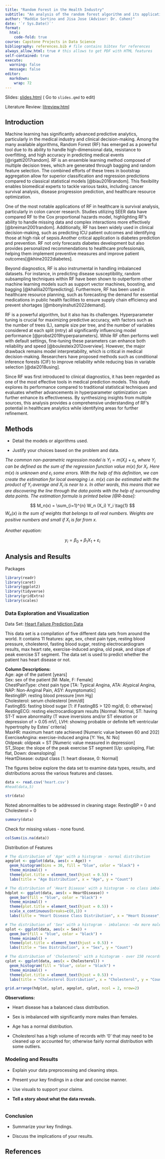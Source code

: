 ```yaml
---
title: "Random Forest in the Health Industry"
subtitle: "An analysis of the random forest algorithm and its applications in the health industry"
author: "Maddie Sortino and Jisa Jose (Advisor: Dr. Cohen)"
date: '`r Sys.Date()`'
format:
  html:
    code-fold: true
course: Capstone Projects in Data Science
bibliography: references.bib # file contains bibtex for references
always_allow_html: true # this allows to get PDF with HTML features
self-contained: true
execute: 
  warning: false
  message: false
editor: 
  markdown: 
    wrap: 72
---
```


Slides: [slides.html](slides.html){target="_blank"} ( Go to `slides.qmd`
to edit)

Literature Review: [litreview.html](litreview.html)

## Introduction

Machine learning has significantly advanced predictive analytics,
particularly in the medical industry and clinical decision-making. Among
the many available algorithms, Random Forest (RF) has emerged as a
powerful tool due to its ability to handle high-dimensional data,
resistance to overfitting, and high accuracy in predicting medical
events [@rigatti2017random]. RF is an ensemble learning method composed
of multiple decision trees, which are generated through bagging and
random feature selection. The combined efforts of these trees in
bootstrap aggregation allow for superior classification and regression
predictions compared to classical statistical models [@biau2016random].
This flexibility enables biomedical experts to tackle various tasks,
including cancer survival analysis, disease progression prediction, and
healthcare resource optimization.

One of the most notable applications of RF in healthcare is survival
analysis, particularly in colon cancer research. Studies utilizing SEER
data have compared RF to the Cox proportional hazards model,
highlighting RF’s ability to handle missing data and complex
interactions more effectively [@breiman2001random]. Additionally, RF has
been widely used in clinical decision-making, such as predicting ICU
patient outcomes and identifying those at high risk of sepsis.Another
critical application is diabetes prediction and prevention. RF not only
forecasts diabetes development but also provides personalized
recommendations to healthcare professionals, helping them implement
preventive measures and improve patient outcomes[@khine2022diabetes].

Beyond diagnostics, RF is also instrumental in handling imbalanced
datasets. For instance, in predicting disease susceptibility, random
subsampling techniques within RF have been shown to outperform other
machine learning models such as support vector machines, boosting, and
bagging [@khalilia2011predicting]. Furthermore, RF has been used in
healthcare resource planning, such as forecasting the demand for
essential medications in public health facilities to ensure supply chain
efficiency and prevent shortages [@mbonyinshuti2022demand].

RF is a powerful algorithm, but it also has its challenges.
Hyperparameter tuning is crucial for maximizing predictive accuracy,
with factors such as the number of trees (L), sample size per tree, and
the number of variables considered at each split (mtry) all
significantly influencing model performance
[@probst2019hyperparameters]. While RF often performs well with default
settings, fine-tuning these parameters can enhance both reliability and
speed [@boulesteix2012overview]. However, the major drawback remains
model interpretability, which is critical in medical decision-making.
Researchers have proposed methods such as conditional inference forests
(CIF) to improve reliability while reducing bias in variable selection
[@dai2018using].

Since RF was first introduced to clinical diagnostics, it has been
regarded as one of the most effective tools in medical prediction
models. This study explores its performance compared to traditional
statistical techniques and evaluates whether advancements in
hyperparameter optimization can further enhance its effectiveness. By
synthesizing insights from multiple sources, this analysis provides a
comprehensive understanding of RF’s potential in healthcare analytics
while identifying areas for further refinement.

## Methods

-   Detail the models or algorithms used.

-   Justify your choices based on the problem and data.

*The common non-parametric regression model is*
$Y_i = m(X_i) + \varepsilon_i$*, where* $Y_i$ *can be defined as the sum
of the regression function value* $m(x)$ *for* $X_i$*. Here* $m(x)$ *is
unknown and* $\varepsilon_i$ *some errors. With the help of this
definition, we can create the estimation for local averaging i.e.*
$m(x)$ *can be estimated with the product of* $Y_i$ *average and* $X_i$
*is near to* $x$*. In other words, this means that we are discovering
the line through the data points with the help of surrounding data
points. The estimation formula is printed below [@R-base]:*

$$
M_n(x) = \sum_{i=1}^{n} W_n (X_i) Y_i  \tag{1}
$$$W_n(x)$ *is the sum of weights that belongs to all real numbers.
Weights are positive numbers and small if* $X_i$ *is far from* $x$*.*

*Another equation:*

$$
y_i = \beta_0 + \beta_1 X_1 +\varepsilon_i
$$

## Analysis and Results

Packages

```r
library(readr)
library(caret)
library(ggplot2)
library(tidyverse)
library(gridExtra)
library(scales)
```

### Data Exploration and Visualization

Data Set: [Heart Failure Prediction
Data](https://www.kaggle.com/datasets/fedesoriano/heart-failure-prediction/data)

This data set is a compilation of five different data sets from around
the world. It contains 11 features: age, sex, chest pain type, resting
blood pressure, cholesterol, fasting blood sugar, resting
electrocardiogram results, max heart rate, exercise-induced angina, old
peak, and slope of peak exercise ST segment. The data set is used to
predict whether the patient has heart disease or not.

**Column Descriptions:**<br> Age: age of the patient \[years\]<br> Sex:
sex of the patient \[M: Male, F: Female\]<br> ChestPainType: chest pain
type \[TA: Typical Angina, ATA: Atypical Angina, NAP: Non-Anginal Pain,
ASY: Asymptomatic\]<br> RestingBP: resting blood pressure \[mm Hg\]<br>
Cholesterol: serum cholesterol \[mm/dl\]<br> FastingBS: fasting blood
sugar \[1: if FastingBS \> 120 mg/dl, 0: otherwise\]<br> RestingECG:
resting electrocardiogram results \[Normal: Normal, ST: having ST-T wave
abnormality (T wave inversions and/or ST elevation or depression of \>
0.05 mV), LVH: showing probable or definite left ventricular hypertrophy
by Estes' criteria\]<br> MaxHR: maximum heart rate achieved \[Numeric
value between 60 and 202\]<br> ExerciseAngina: exercise-induced angina
\[Y: Yes, N: No\]<br> Oldpeak: oldpeak = ST \[Numeric value measured in
depression\]<br> ST_Slope: the slope of the peak exercise ST segment
\[Up: upsloping, Flat: flat, Down: downsloping\]<br> HeartDisease:
output class \[1: heart disease, 0: Normal\]<br>

The figures below explore the data set to examine data types, results,
and distributions across the various features and classes.

```r
data <- read.csv('heart.csv')
#head(data,5)
```

```r
str(data)
```

Noted abnormalities to be addressed in cleaning stage: RestingBP = 0 and
Cholesterol = 0

```r
summary(data)
```

Check for missing values - none found.

```r
colSums(is.na(data))
```

Distribution of Features

```r
# The distribution of 'Age' with a histogram - normal distribution
ageplot <- ggplot(data, aes(x = Age)) +
  geom_histogram(bins = 30, fill = "blue", color = "black") +
  theme_minimal() +
  theme(plot.title = element_text(hjust = 0.5)) +
  labs(title = "Age Distribution", x = "Age", y = "Count")

# The distribution of 'Heart Disease' with a histogram - no class imbalance
hdplot <- ggplot(data, aes(x = HeartDisease)) +
  geom_bar(fill = "blue", color = "black") +
  theme_minimal() +
  theme(plot.title = element_text(hjust = 0.5)) +
  scale_x_continuous(breaks=c(0,1)) +
  labs(title = "Heart Disease Class Distribution", x = "Heart Disease", y = "Count")

# The distribution of 'Sex' with a histogram - imbalance: ~4x more males than females
splot <- ggplot(data, aes(x = Sex)) +
  geom_bar(fill = "blue", color = "black") +
  theme_minimal() +
  theme(plot.title = element_text(hjust = 0.5)) +
  labs(title = "Sex Distribution", x = "Sex", y = "Count")

# The distribution of 'Cholesterol' with a histogram - over 150 records with a cholesterol of 0; otherwise normal distribution
cplot <- ggplot(data, aes(x = Cholesterol)) +
  geom_histogram(fill = "blue", color = "black") +
  theme_minimal() +
  theme(plot.title = element_text(hjust = 0.5)) +
  labs(title = "Cholesterol Distribution", x = "Cholesterol", y = "Count")

grid.arrange(hdplot, splot, ageplot, cplot, ncol = 2, nrow=2)
```

**Observations:**

-   Heart disease has a balanced class distribution.

-   Sex is imbalanced with significantly more males than females.

-   Age has a normal distribution.

-   Cholesterol has a high volume of records with '0' that may need to
    be cleaned up or accounted for; otherwise fairly normal distribution
    with some outliers.

### Modeling and Results

-   Explain your data preprocessing and cleaning steps.

-   Present your key findings in a clear and concise manner.

-   Use visuals to support your claims.

-   **Tell a story about what the data reveals.**

```r

```

### Conclusion

-   Summarize your key findings.

-   Discuss the implications of your results.

## References
